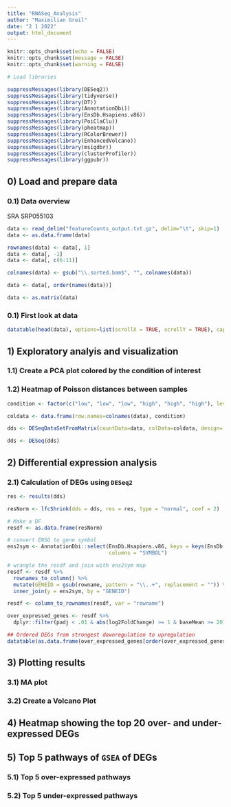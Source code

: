 ```yaml
---
title: "RNASeq_Analysis"
author: "Maximilian Greil"
date: "2 1 2022"
output: html_document
---
```


```r
knitr::opts_chunk$set(echo = FALSE)
knitr::opts_chunk$set(message = FALSE)
knitr::opts_chunk$set(warning = FALSE)
```

```r
# Load libraries

suppressMessages(library(DESeq2))
suppressMessages(library(tidyverse))
suppressMessages(library(DT))
suppressMessages(library(AnnotationDbi))
suppressMessages(library(EnsDb.Hsapiens.v86))
suppressMessages(library(PoiClaClu))
suppressMessages(library(pheatmap))
suppressMessages(library(RColorBrewer))
suppressMessages(library(EnhancedVolcano))
suppressMessages(library(msigdbr))
suppressMessages(library(clusterProfiler))
suppressMessages(library(ggpubr))

```

## 0) Load and prepare data

### 0.1) Data overview

SRA SRP055103

```r
data <- read_delim("featureCounts_output.txt.gz", delim="\t", skip=1)
data <- as.data.frame(data)

rownames(data) <- data[, 1]
data <- data[, -1]
data <- data[, c(6:11)]

colnames(data) <- gsub("\\.sorted.bam$", "", colnames(data))

data <- data[, order(names(data))]

data <- as.matrix(data)
```

### 0.1) First look at data

```r
datatable(head(data), options=list(scrollX = TRUE, scrollY = TRUE), caption = 'Test', class = 'cell-border stripe')
```

## 1) Exploratory analyis and visualization

### 1.1) Create a PCA plot colored by the condition of interest

### 1.2) Heatmap of Poisson distances between samples

```r
condition <- factor(c("low", "low", "low", "high", "high", "high"), levels = c("high","low")) %>% relevel(.$condition, ref = "low")

coldata <- data.frame(row.names=colnames(data), condition)

dds <- DESeqDataSetFromMatrix(countData=data, colData=coldata, design= ~ condition)

dds <- DESeq(dds)
```

## 2) Differential expression analysis

### 2.1) Calculation of DEGs using <code>DESeq2</code>

```r
res <- results(dds)

resNorm <- lfcShrink(dds = dds, res = res, type = "normal", coef = 2)

# Make a DF
resdf <- as.data.frame(resNorm)

# convert ENSG to gene symbol
ens2sym <- AnnotationDbi::select(EnsDb.Hsapiens.v86, keys = keys(EnsDb.Hsapiens.v86),
                                 columns = "SYMBOL")

# wrangle the resdf and join with ens2sym map
resdf <- resdf %>%
  rownames_to_column() %>%
  mutate(GENEID = gsub(rowname, pattern = "\\..+", replacement = "")) %>%
  inner_join(y = ens2sym, by = "GENEID")

resdf <- column_to_rownames(resdf, var = "rowname")

over_expressed_genes <- resdf %>%
  dplyr::filter(padj < .01 & abs(log2FoldChange) >= 1 & baseMean >= 20)

## Ordered DEGs from strongest downregulation to upregulation
datatable(as.data.frame(over_expressed_genes[order(over_expressed_genes$log2FoldChange),]), options=list(scrollX = TRUE, scrollY = TRUE), caption = 'Table 2: Significant DEGs', class = 'cell-border stripe')
```

## 3) Plotting results

### 3.1) MA plot

### 3.2) Create a Volcano Plot

## 4) Heatmap showing the top 20 over- and under-expressed DEGs

## 5) Top 5 pathways of <code>GSEA</code> of DEGs

### 5.1) Top 5 over-expressed pathways

### 5.2) Top 5 under-expressed pathways
